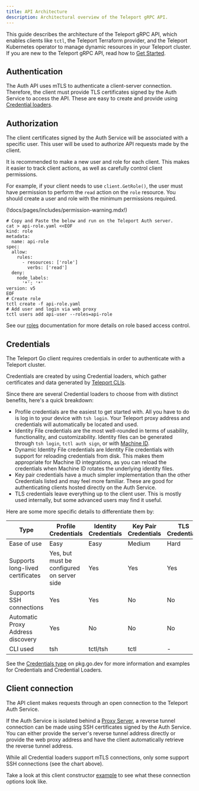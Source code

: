 ```yaml
---
title: API Architecture
description: Architectural overview of the Teleport gRPC API.
---
```


This guide describes the architecture of the Teleport gRPC API, which enables
clients like `tctl`, the Teleport Terraform provider, and the Teleport
Kubernetes operator to manage dynamic resources in your Teleport cluster. If you
are new to the Teleport gRPC API, read how to [Get
Started](../../zero-trust-access/api/getting-started.mdx).

## Authentication

The Auth API uses mTLS to authenticate a client-server connection. Therefore, the client must provide
TLS certificates signed by the Auth Service to access the API. These are easy to create and provide using
[Credential loaders](#credentials).

## Authorization

The client certificates signed by the Auth Service will be associated with a specific user. This user will
be used to authorize API requests made by the client.

It is recommended to make a new user and role for each client. This makes it easier to track client actions,
as well as carefully control client permissions.

For example, if your client needs to use `client.GetRole()`, the user must have permission to perform the `read`
action on the `role` resource. You should create a user and role with the minimum permissions required.

(!docs/pages/includes/permission-warning.mdx!)

```code
# Copy and Paste the below and run on the Teleport Auth server.
cat > api-role.yaml <<EOF
kind: role
metadata:
  name: api-role
spec:
  allow:
    rules:
      - resources: ['role']
        verbs: ['read']
  deny:
    node_labels:
      '*': '*'
version: v5
EOF
# Create role
tctl create -f api-role.yaml
# Add user and login via web proxy
tctl users add api-user --roles=api-role
```

See our [roles](../access-controls/roles.mdx) documentation for more details
on role based access control.

## Credentials

The Teleport Go client requires credentials in order to authenticate with a
Teleport cluster.

Credentials are created by using Credential loaders, which gather certificates
and data generated by [Teleport CLIs](../cli/cli.mdx).

Since there are several Credential loaders to choose from with distinct
benefits, here's a quick breakdown:

 - Profile credentials are the easiest to get started with. All you have to do
   is log in to your device with `tsh login`. Your Teleport proxy address and
   credentials will automatically be located and used.
 - Identity File credentials are the most well-rounded in terms of usability,
   functionality, and customizability. Identity files can be generated through
   `tsh login`, `tctl auth sign`, or with
   [Machine ID](../../mwi/machine-id/introduction.mdx).
 - Dynamic Identity File credentials are Identity File credentials with support for
   reloading credentials from disk. This makes them appropriate for Machine ID
   integrations, as you can reload the credentials when Machine ID rotates the
   underlying identity files.
 - Key pair credentials have a much simpler implementation than the other
   Credentials listed and may feel more familiar. These are good for
   authenticating clients hosted directly on the Auth Service.
 - TLS credentials leave everything up to the client user. This is mostly used
   internally, but some advanced users may find it useful.

Here are some more specific details to differentiate them by:

| Type | Profile Credentials | Identity Credentials | Key Pair Credentials | TLS Credentials |
| - | - | - | - | - |
| Ease of use | Easy | Easy | Medium | Hard |
| Supports long-lived certificates | Yes, but must be configured on server side | Yes | Yes | Yes |
| Supports SSH connections | Yes | Yes | No | No |
| Automatic Proxy Address discovery | Yes | No | No | No |
| CLI used | tsh | tctl/tsh | tctl | - |

See the [Credentials type](https://pkg.go.dev/github.com/gravitational/teleport/api/client#Credentials)
on pkg.go.dev for more information and examples for Credentials and Credential Loaders.

## Client connection

The API client makes requests through an open connection to the Teleport Auth
Service.

If the Auth Service is isolated behind a
[Proxy Server](../architecture/proxy.mdx), a reverse tunnel connection can be
made using SSH certificates signed by the Auth Service. You can either provide
the server's reverse tunnel address directly or provide the web proxy address
and have the client automatically retrieve the reverse tunnel address.

<Admonition type="note">
  While all Credential loaders support mTLS connections, only some support SSH connections (see the chart above).
</Admonition>

Take a look at this client constructor
[example](https://pkg.go.dev/github.com/gravitational/teleport/api/client#example-New)
to see what these connection options look like.
